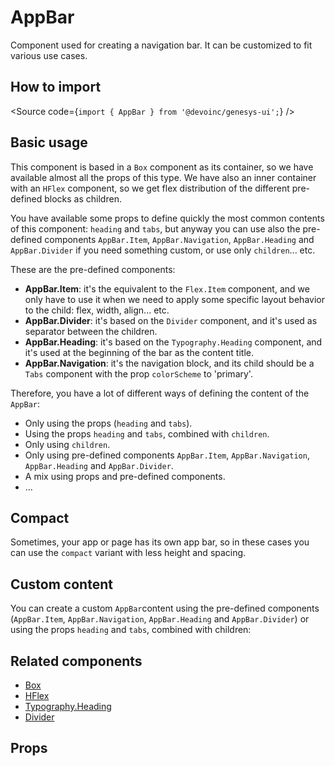 

<Meta of={Stories} />

# AppBar

Component used for creating a navigation bar. It can be customized to fit
various use cases.

## How to import

<Source code={`import { AppBar } from '@devoinc/genesys-ui';`} />

## Basic usage

This component is based in a `Box` component as its container, so we have
available almost all the props of this type. We have also an inner container
with an `HFlex` component, so we get flex distribution of the different
pre-defined blocks as children.

You have available some props to define quickly the most common contents of
this component: `heading` and `tabs`, but anyway you can use also the
pre-defined components `AppBar.Item`, `AppBar.Navigation`, `AppBar.Heading` and
`AppBar.Divider` if you need something custom, or use only `children`... etc.

These are the pre-defined components:

- **AppBar.Item**: it's the equivalent to the `Flex.Item` component, and we only
  have to use it when we need to apply some specific layout behavior to the
  child: flex, width, align... etc.
- **AppBar.Divider**: it's based on the `Divider` component, and it's used as
  separator between the children.
- **AppBar.Heading**: it's based on the `Typography.Heading` component, and
  it's used at the beginning of the bar as the content title.
- **AppBar.Navigation**: it's the navigation block, and its child should be a
  `Tabs` component with the prop `colorScheme` to 'primary'.

Therefore, you have a lot of different ways of defining the content of the
`AppBar`:

- Only using the props (`heading` and `tabs`).
- Using the props `heading` and `tabs`, combined with `children`.
- Only using `children`.
- Only using pre-defined components `AppBar.Item`, `AppBar.Navigation`,
  `AppBar.Heading` and `AppBar.Divider`.
- A mix using props and pre-defined components.
- ...

<Canvas of={Stories.Playground} />

## Compact

Sometimes, your app or page has its own app bar, so in these cases you can use
the `compact` variant with less height and spacing.

<Canvas of={Stories.Compact} />

<Canvas of={Stories.CompactWithAnotherToolbar} />

## Custom content

You can create a custom `AppBar`content using the pre-defined components
(`AppBar.Item`, `AppBar.Navigation`, `AppBar.Heading` and `AppBar.Divider`) or
using the props `heading` and `tabs`, combined with children:

<Canvas of={Stories.Custom} />

## Related components

- [Box](?path=/docs/components-core-layout-box--docs)
- [HFlex](?path=/docs/components-core-layout-flex-hflex--docs)
- [Typography.Heading](?path=/docs/components-core-text-typography-block--docs#heading)
- [Divider](?path=/docs/components-core-layout-divider--docs)

## Props

<ArgTypes of={Stories} />
